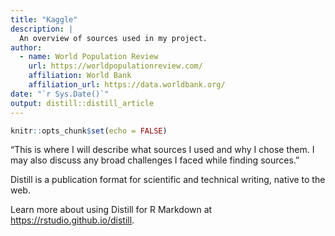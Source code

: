 ```yaml
---
title: "Kaggle"
description: |
  An overview of sources used in my project.
author:
  - name: World Population Review
    url: https://worldpopulationreview.com/
    affiliation: World Bank
    affiliation_url: https://data.worldbank.org/
date: "`r Sys.Date()`"
output: distill::distill_article
---
```


```r
knitr::opts_chunk$set(echo = FALSE)
```

“This is where I will describe what sources I used and why I chose them. I may also discuss any broad challenges I faced while finding sources.” 

Distill is a publication format for scientific and technical writing, native to the web. 

Learn more about using Distill for R Markdown at <https://rstudio.github.io/distill>.